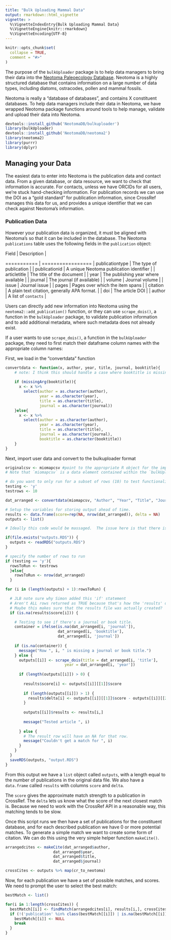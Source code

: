 ```yaml
---
title: "Bulk Uploading Mammal Data"
output: rmarkdown::html_vignette
vignette: >
  %\VignetteIndexEntry{Bulk Uploading Mammal Data}
  %\VignetteEngine{knitr::rmarkdown}
  %\VignetteEncoding{UTF-8}
---
```


```r
knitr::opts_chunk$set(
  collapse = TRUE,
  comment = "#>"
)
```

The purpose of the `bulkUploader` package is to help data managers to bring their data into the [Neotoma Paleoecology Database](https://neotomadb.org).  Neotoma is a highly structured database that contains information on a large number of data types, including diatoms, ostracodes, pollen and mammal fossils.

Neotoma is really a "database of databases", and contains X constituent databases.  To help data managers include their data in Neotoma, we have wrapped Neotoma package functions around tools to help manage, validate and upload their data into Neotoma.

```r
devtools::install_github('NeotomaDB/bulkuploader')
library(bulkUploader)
devtools::install_github('NeotomaDB/neotoma2')
library(neotoma2)
library(purrr)
library(dplyr)
```

## Managing your Data

The easiest data to enter into Neotoma is the publication data and contact data.  From a given database, or data resource, we want to check that information is accurate.  For contacts, unless we have ORCIDs for all users, we're stuck hand-checking information.  For publication records we can use the DOI as a "gold standard" for publication information, since CrossRef manages this data for us, and provides a unique identifier that we can check against Neotoma's information.

### Publication Data

However your publication data is organized, it must be aligned with Neotoma's so that it can be included in the database.  The Neotoma `publications` table uses the following fields in the `publication` object:

| Field | Description |
=========== | =================
| publicationtype | The type of publication |
| publicationid | A unique Neotoma publication identifier |
| articletitle | The title of the document |
| year | The publishing year where available |
| journal | The journal (if available) |
| volume | Journal volume |
| issue | Journal issue |
| pages | Pages over which the item spans |
| citation | A plain text citation, generally APA format. |
| doi | The article DOI |
| author |  A list of `contacts` |

Users can directly add new information into Neotoma using the `neotoma2::add_publication()` function, or they can use `scrape_dois()`, a function in the `bulkUploader` package, to validate publication information and to add additional metadata, where such metadata does not already exist.

If a user wants to use `scrape_dois()`, a function in the `bulkUploader` package, they need to first match  their dataframe column names with the appropriate column names:

First, we load in the "convertdata" function
```r
convertdata <- function(x, author, year, title, journal, booktitle){
    # note: I think this should handle a case where booktitle is missing, but all others are required
  
    if (missingArg(booktitle)){
      x <- x %>%
        select(author = as.character(author), 
               year = as.character(year), 
               title = as.character(title), 
               journal = as.character(journal))
    }else{
      x <- x %>%
        select(author = as.character(author), 
               year = as.character(year), 
               title = as.character(title), 
               journal = as.character(journal),
               booktitle = as.character(booktitle))
    }
}
```

Next, import user data and convert to the bulkuploader format
```r

originalcsv <- miomapcsv #point to the appropriate R object for the imported dataframe
# Note that `miomapcsv` is a data element contained within the `bulkUploader` package, but that this could be any dataframe that the user has imported

# do you want to only run for a subset of rows (10) to test functionality? change between y or n
testing <- 'y'
testrows <- 10

dat_arranged <- convertdata(miomapcsv, "Author", "Year", "Title", "Journal", "Book.Title")
```


```r

# Setup the variables for storing output ahead of time.
results <- data.frame(score=rep(NA, nrow(dat_arranged)), delta = NA)
outputs <- list()

# Ideally this code would be massaged.  The issue here is that there is title and journal information in several places.  It's not the nicest way of doing things.

if(file.exists("outputs.RDS")) {
  outputs <- readRDS("outputs.RDS")
}

# specify the number of rows to run
if (testing == 'y'){
  rowsToRun <- testrows
  }else{
    rowsToRun <- nrow(dat_arranged)
  }

for (i in (length(outputs) + 1):rowsToRun) {

  # JLB note sure why Simon added this 'if' statement
  # Aren't ALL rows returned as TRUE because that's how the 'results' dataframe is specified?
  # Maybe this makes sure that the results file was actually created?
  if (is.na(results$score[i])) { 

    # Testing to see if there's a journal or book title.
    container = ifelse(is.na(dat_arranged[i, 'journal']),
                       dat_arranged[i, 'booktitle'],
                       dat_arranged[i, 'journal'])
    
    if (is.na(container)) {
      message("Row ", i, " is missing a journal or book title.")
    } else {
      outputs[[i]] <- scrape_dois(title = dat_arranged[i, 'title'],
                          year = dat_arranged[i, 'year'])
      
      if (length(outputs[[i]]) > 0) {
        
        results$score[i] <- outputs[[i]][[1]]$score
        
        if (length(outputs[[i]]) > 1) {
          results$delta[i] <- outputs[[i]][[1]]$score - outputs[[i]][[2]]$score
        }
        
        outputs[[i]]$results <- results[i,]
        
        message("Tested article ", i)
        
      } else {
        # The result row will have an NA for that row.
        message("Couldn't get a match for ", i)
      }
    }
  }
  saveRDS(outputs, "output.RDS")
}

```

From this output we have a `list` object called `outputs`, with a length equal to the number of publications in the original data file.  We also have a `data.frame` called `results` with columns `score` and `delta`.

The `score` gives the approximate match strength to a publication in CrossRef.  The `delta` lets us know what the score of the next closest match is.  Because we need to work with the CrossRef API in a reasonable way, this matching tends to be slow.

Once this script runs we then have a set of publications for the constituent database, and for each described publication we have 0 or more potential matches.  To generate a simple match we want to create some form of citation.  We can do this using the very simple helper function `makeCite()`.

```r

arrangedcites <- makeCite(dat_arranged$author,
                     dat_arranged$year,
                     dat_arranged$title,
                     dat_arranged$journal)

crossCites <- outputs %>% map(cr_to_neotoma)

```

Now, for each publication we have a set of possible matches, and scores.  We need to prompt the user to select the best match:

```r
bestMatch <- list()

for(i in 1:length(crossCites)) {
  bestMatch[[i]] <- findMatch(arrangedcites[i], results[i,], crossCites[[i]])
  if (!('publication' %in% class(bestMatch[[i]]) | is.na(bestMatch[[i]]))) {
    bestMatch[[i]] <- NULL
    break
  }
}

```
